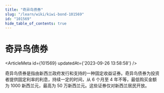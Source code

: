 ```yaml
---
title: "奇异鸟债券"
slug: "/learn/wiki/kiwi-bond-101569"
id: "101569"
hide_table_of_contents: true
---
```



# 奇异鸟债券

<ArticleMeta id={101569} updatedAt={'2023-09-26 13:58:58'} />
<div className='border-solid border-b border-t-0 my-4 border-[var(--ifm-color-gray-300)]' />

奇异鸟债券是指由新西兰政府发行和支持的一种固定收益证券。奇异鸟债券为投资者提供固定利率的利息，持续一定的时间，从 6 个月至 4 年不等，最低购买金额为 1000 新西兰元，最高为 50 万新西兰元。这些证券仅对新西兰居民开放。
